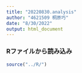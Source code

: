 ```yaml
---
title: "20220830.analysis"
author: "4621509 桐原巧"
date: "8/30/2022"
output: html_document
---
```

### Rファイルから読み込み
```r
source("../R/")
```

